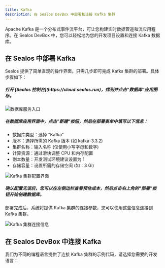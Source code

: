 ```yaml
---
title: Kafka
description: 在 Sealos DevBox 中部署和连接 Kafka 集群
---
```


Apache Kafka 是一个分布式事件流平台，可让您构建实时数据管道和流应用程序。在 Sealos DevBox 中，您可以轻松地为您的开发项目设置和连接 Kafka 数据库。

## 在 Sealos 中部署 Kafka

Sealos 提供了简单直观的操作界面，只需几步即可完成 Kafka 集群的部署。具体步骤如下：

<div className='fd-steps [&_h5]:fd-step'>

<h5>打开 [Sealos 控制台](https://cloud.sealos.run)，找到并点击"数据库"应用图标。</h5>

![数据库服务入口](./images/sealos-postgresql-database-entry.zh-cn.jpg)

<h5>在数据库应用界面中，点击"新建"按钮，然后在部署表单中填写以下信息：</h5>

   - 数据库类型：选择 ”Kafka”
   - 版本：选择所需的 Kafka 版本 (如 kafka-3.3.2)
   - 集群名称：输入名称 (仅使用小写字母和数字)
   - 计算资源：通过滑块调整 CPU 和内存配置
   - 副本数量：开发测试环境建议设置为 1
   - 存储容量：设置所需的存储空间 (如：3 Gi)


![Kafka 集群配置界面](./images/sealos-kafka-deployment-config.zh-cn.png)

<h5>确认配置无误后，您可以在左侧边栏查看预估成本，然后点击右上角的"部署"按钮开始创建数据库。</h5>

</div>

部署完成后，系统将提供 Kafka 集群的连接参数，您可以使用这些信息连接到 Kafka 集群。

![Kafka 集群连接信息](./images/sealos-kafka-connection-info.zh-cn.png)

## 在 Sealos DevBox 中连接 Kafka

我们为不同的编程语言提供了连接 Kafka 集群的示例代码，请选择您需要的开发语言：

<Cards>
  <Card title="使用 Go 连接 Kafka" href="./kafka/go" />
  <Card title="使用 Java 连接 Kafka" href="./kafka/java" />
  <Card title="使用 Node.js 连接 Kafka" href="./kafka/nodejs" />
  <Card title="使用 PHP 连接 Kafka" href="./kafka/php" />
  <Card title="使用 Python 连接 Kafka" href="./kafka/python" />
  <Card title="使用 Rust 连接 Kafka" href="./kafka/rust" />
</Cards>